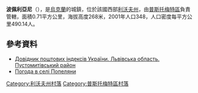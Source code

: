 {{coord|49|37|0|N|23|53|29|E|scale:100000|display=title}}

'''波佩利亞尼'''（{{lang-uk|Попеляни}}），是[[烏克蘭|烏克蘭]]的城鎮，位於該國西部[[利沃夫州|利沃夫州]]，由[[普斯托梅特區|普斯托梅特區]]負責管轄，面積0.71平方公里，海拔高度268米，2001年人口348，人口密度每平方公里490.14人。

==參考資料==
*[http://www.uaidx.com/13/298/index Довідник поштових індексів України. Львівська область. Пустомитівський район] {{Wayback|url=http://www.uaidx.com/13/298/index |date=20161011013019 }}
* [http://weather.in.ua/ua/l'vovskaja/21273 Погода в селі Попеляни] {{Wayback|url=http://weather.in.ua/ua/l%27vovskaja/21273 |date=20210116062154 }}

[[Category:利沃夫州村落|Category:利沃夫州村落]]
[[Category:普斯托梅特區村落|Category:普斯托梅特區村落]]


{{Lviv-geo-stub}}